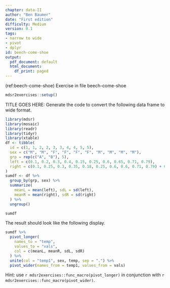 ```yaml
---
chapter: data-II
author: "Ben Baumer"
date: "First edition"
difficulty: Medium
version: 0.1
tags:
- narrow to wide
- pivot
- dplyr
id: beech-come-shoe
output:
  pdf_document: default
  html_document:
    df_print: paged
---
```


(ref:beech-come-shoe) Exercise in file beech-come-shoe

```r
mdsr2exercises::setup()
```

TITLE GOES HERE: Generate the code to convert the following data frame to wide format.

```r
library(mdsr)
library(mosaic)
library(readr)
library(tidyr)
library(xtable)
df <- tibble(
  id = c(1, 1, 2, 2, 3, 3, 4, 4, 5, 5),
  sex = c("M", "M", "F", "F", "F", "F", "M", "M", "M", "M"),
  grp = rep(c("A", "B"), 5),
  left = c(0.1, 0.2, 0.3, 0.4, 0.15, 0.25, 0.6, 0.65, 0.71, 0.79),
  right = c(0.1, 0.25, 0.3, 0.35, 0.18, 0.25, 0.6, 0.6, 0.71, 0.79) + 0.1
)
sumdf <- df %>%
  group_by(grp, sex) %>%
  summarize(
    meanL = mean(left), sdL = sd(left),
    meanR = mean(right), sdR = sd(right)
  ) %>%
  ungroup()
```

```r
sumdf
```

The result should look like the following display.

```r
sumdf %>%
  pivot_longer(
    names_to = "temp", 
    values_to = "vals", 
    col = c(meanL, meanR, sdL, sdR)
  ) %>%
  unite(col = "temp1", sex, temp, sep = ".") %>%
  pivot_wider(names_from = temp1, values_from = vals)
```

Hint: use `r mdsr2exercises::func_macro(pivot_longer)` in conjunction with `r mdsr2exercises::func_macro(pivot_wider)`.

<!--begin-answer-->
```r
```
<!--end-answer-->


